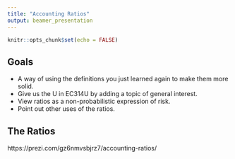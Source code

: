 ```yaml
---
title: "Accounting Ratios"
output: beamer_presentation
---
```


```r
knitr::opts_chunk$set(echo = FALSE)
```

## Goals

+ A way of using the definitions you just learned again to make them more solid.
+ Give us the U in EC314U by adding a topic of general interest.
+ View ratios as a non-probabilistic expression of risk. 
+ Point out other uses of the ratios.


## The Ratios

https://prezi.com/gz6nmvsbjrz7/accounting-ratios/

